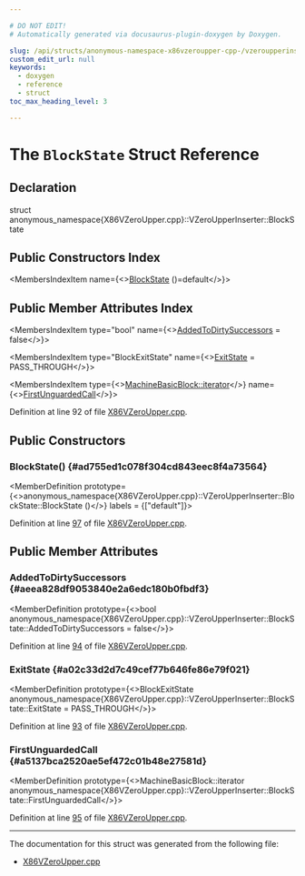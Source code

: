 ```yaml
---

# DO NOT EDIT!
# Automatically generated via docusaurus-plugin-doxygen by Doxygen.

slug: /api/structs/anonymous-namespace-x86vzeroupper-cpp-/vzeroupperinserter/blockstate
custom_edit_url: null
keywords:
  - doxygen
  - reference
  - struct
toc_max_heading_level: 3

---
```





# The `BlockState` Struct Reference

<DoxygenPage pluginConfig={pluginConfig}>



## Declaration

<CodeBlock>struct anonymous_namespace{X86VZeroUpper.cpp}::VZeroUpperInserter::BlockState</CodeBlock>

## Public Constructors Index

<MembersIndex>

<MembersIndexItem
  name={<><a href="#ad755ed1c078f304cd843eec8f4a73564">BlockState</a> ()=default</>}>
</MembersIndexItem>

</MembersIndex>

## Public Member Attributes Index

<MembersIndex>

<MembersIndexItem
  type="bool"
  name={<><a href="#aeea828df9053840e2a6edc180b0fbdf3">AddedToDirtySuccessors</a> = false</>}>
</MembersIndexItem>

<MembersIndexItem
  type="BlockExitState"
  name={<><a href="#a02c33d2d7c49cef77b646fe86e79f021">ExitState</a> = PASS&#95;THROUGH</>}>
</MembersIndexItem>

<MembersIndexItem
  type={<><a href="/docs/api/classes/llvm/machinebasicblock/#ae34c996b58df9b9ce6695a0c8b70c533">MachineBasicBlock::iterator</a></>}
  name={<><a href="#a5137bca2520ae5ef472c01b48e27581d">FirstUnguardedCall</a></>}>
</MembersIndexItem>

</MembersIndex>


Definition at line 92 of file <a href="/docs/api/files/lib/lib/target/lib/target/x86/x86vzeroupper-cpp">X86VZeroUpper.cpp</a>.

<SectionDefinition>

## Public Constructors

### BlockState() {#ad755ed1c078f304cd843eec8f4a73564}

<MemberDefinition
  prototype={<>anonymous&#95;namespace&#123;X86VZeroUpper.cpp&#125;::VZeroUpperInserter::BlockState::BlockState ()</>}
  labels = {["default"]}>

Definition at line <a href="/docs/api/files/lib/lib/target/lib/target/x86/x86vzeroupper-cpp/#l00097">97</a> of file <a href="/docs/api/files/lib/lib/target/lib/target/x86/x86vzeroupper-cpp">X86VZeroUpper.cpp</a>.
</MemberDefinition>

</SectionDefinition>

<SectionDefinition>

## Public Member Attributes

### AddedToDirtySuccessors {#aeea828df9053840e2a6edc180b0fbdf3}

<MemberDefinition
  prototype={<>bool anonymous&#95;namespace&#123;X86VZeroUpper.cpp&#125;::VZeroUpperInserter::BlockState::AddedToDirtySuccessors = false</>}>

Definition at line <a href="/docs/api/files/lib/lib/target/lib/target/x86/x86vzeroupper-cpp/#l00094">94</a> of file <a href="/docs/api/files/lib/lib/target/lib/target/x86/x86vzeroupper-cpp">X86VZeroUpper.cpp</a>.
</MemberDefinition>

### ExitState {#a02c33d2d7c49cef77b646fe86e79f021}

<MemberDefinition
  prototype={<>BlockExitState anonymous&#95;namespace&#123;X86VZeroUpper.cpp&#125;::VZeroUpperInserter::BlockState::ExitState = PASS&#95;THROUGH</>}>

Definition at line <a href="/docs/api/files/lib/lib/target/lib/target/x86/x86vzeroupper-cpp/#l00093">93</a> of file <a href="/docs/api/files/lib/lib/target/lib/target/x86/x86vzeroupper-cpp">X86VZeroUpper.cpp</a>.
</MemberDefinition>

### FirstUnguardedCall {#a5137bca2520ae5ef472c01b48e27581d}

<MemberDefinition
  prototype={<>MachineBasicBlock::iterator anonymous&#95;namespace&#123;X86VZeroUpper.cpp&#125;::VZeroUpperInserter::BlockState::FirstUnguardedCall</>}>

Definition at line <a href="/docs/api/files/lib/lib/target/lib/target/x86/x86vzeroupper-cpp/#l00095">95</a> of file <a href="/docs/api/files/lib/lib/target/lib/target/x86/x86vzeroupper-cpp">X86VZeroUpper.cpp</a>.
</MemberDefinition>

</SectionDefinition>

<hr/>

The documentation for this struct was generated from the following file:

<ul>
<li><a href="/docs/api/files/lib/lib/target/lib/target/x86/x86vzeroupper-cpp">X86VZeroUpper.cpp</a></li>
</ul>

</DoxygenPage>
